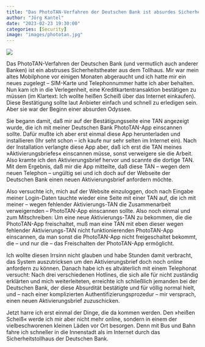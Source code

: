 ```yaml
---
title: "Das PhotoTAN-Verfahren der Deutschen Bank ist absurdes Sicherheitstheater"
author: "Jörg Kantel"
date: "2023-02-23 19:30:00"
categories: [Security]
image: "images/phototan.jpg"
---
```


[![](images/phototan-b.jpg)](https://kantel.github.io/posts/2023022301_phototan_deutsche_bank/images/phototan.jpg)

Das PhotoTAN-Verfahren der Deutschen Bank (und vermutlich auch anderer Banken) ist ein abstruses Sicherheitstheater aus dem Tollhaus. Mir war mein altes Mobilphone vor einigen Monaten abgeraucht und ich hatte mir ein neues zugelegt -- SIM-Karte und Telephonnummer hatte ich aber behalten. Nun kam ich in die Verlegenheit, eine Kreditkartentransaktion bestätigen zu müssen (im Klartext: Ich wollte heißen Scheiß über das Internet einkaufen). Diese Bestätigung sollte laut Anbieter einfach und schnell zu erledigen sein. Aber sie war der Beginn einer absurden Odyssee.

Sie begann damit, daß mir auf der Bestätigungsseite eine TAN angezeigt wurde, die ich mit meiner Deutschen Bank PhotoTAN-App einscannen sollte. Dafür mußte ich aber erst einmal diese App herunterladen und installieren (Ihr seht schon -- ich kaufe nur sehr selten im Internet ein). Nach der Installation verlangte diese App aber, daß ich erst die TAN meines »Aktivierungsbriefes« einscannen müsse, sonst verweigere sie die Arbeit. Also kramte ich den Aktivierungsbrief hervor und scannte die dortige TAN. Mit dem Ergebnis, daß mir die App mitteilte, daß diese TAN -- wegen dem neuen Telephon -- ungültig sei und ich doch auf der Webseite der Deutschen Bank einen neuen Aktivierungsbrief anfordern möchte.

Also versuchte ich, mich auf der Website einzuloggen, doch nach Eingabe meiner Login-Daten tauchte wieder eine Seite mit einer TAN auf, die ich mit meiner -- wegen fehlender Aktivierungs-TAN die Zusammenarbeit verweigernden -- PhotoTAN-App einscannen sollte. Also noch einmal und zum Mitschreiben: Um eine neue Aktivierungs-TAN zu bekommen, die die PhotoTAN-App freischaltet, muß man eine TAN mit eben dieser wegen fehlender Aktivierungs-TAN nicht funktionierenden PhotoTAN-App einscannen, da man sonst die PhotoTAN-App nicht freigeschaltet bekommt, die -- und nur die -- das Freischalten der PhotoTAN-App ermöglicht.

Ich wollte diesen Irrsinn nicht glauben und habe Stunden damit verbracht, das System auszutricksen um den Aktivierungsbrief doch noch online anfordern zu können. Danach habe ich es altväterlich mit einem Telephonat versucht: Nach drei verschiedenen Hotlines, die sich alle für nicht zuständig erklärten und mich weiterleiteten, erreichte ich schließlich jemanden bei der Deutschen Bank, der diese Absurdität bestätigte und für völlig normal hielt, und -- nach einer komplizierten Authentifizierungsprozedur -- mir versprach, einen neuen Aktivierungsbrief zuzuschicken.

Jetzt harre ich erst einmal der Dinge, die da kommen werden. Den »heißen Scheiß« werde ich mir aber nicht mehr online, sondern in einem der vielbeschworenen kleinen Läden vor Ort besorgen. Denn mit Bus und Bahn fahre ich schneller in die Innenstadt als im Internet durch das Sicherheitstollhaus der Deutschen Bank.